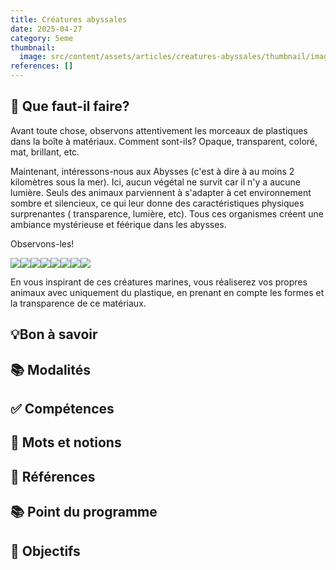 ```yaml
---
title: Créatures abyssales
date: 2025-04-27
category: 5eme
thumbnail:
  image: src/content/assets/articles/creatures-abyssales/thumbnail/image.jpg
references: []
---
```

## **🐙 Que faut-il faire?**

Avant toute chose, observons attentivement les morceaux de plastiques dans la boîte à matériaux. Comment sont-ils? Opaque, transparent, coloré, mat, brillant, etc.

Maintenant, intéressons-nous aux Abysses (c'est à dire à au moins 2 kilomètres sous la mer). Ici, aucun végétal ne survit car il n'y a aucune lumière. Seuls des animaux parviennent à s'adapter à cet environnement sombre et silencieux, ce qui leur donne des caractéristiques physiques surprenantes ( transparence, lumière, etc). Tous ces organismes créent une ambiance mystérieuse et féérique dans les abysses.

Observons-les!

![](src/content/assets/articles/creatures-abyssales/E%CC%81ponge%20silencieuse.jpeg)![](src/content/assets/articles/creatures-abyssales/E%CC%81ponges%20silencieuses.jpeg)![](src/content/assets/articles/creatures-abyssales/Calmars%20de%20verre%20.jpeg)![](src/content/assets/articles/creatures-abyssales/Cope%CC%81pode%20.jpeg)![](src/content/assets/articles/creatures-abyssales/Cystimosa.jpeg)![](src/content/assets/articles/creatures-abyssales/Crabe%20des%20abysses%20.jpeg)![](src/content/assets/articles/creatures-abyssales/Deepstaria%20enigmatica.jpeg)![](src/content/assets/articles/creatures-abyssales/Pennatules.jpeg)

En vous inspirant de ces créatures marines, vous réaliserez vos propres animaux avec uniquement du plastique, en prenant en compte les formes et la transparence de ce matériaux.

## **💡Bon à savoir**

## **📚 Modalités**

## **✅ Compétences**

## **🎨 Mots et notions**

## **👀 Références**

## **📚 Point du programme**

## **🏁 Objectifs**
